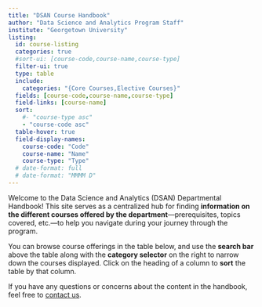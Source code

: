 ```yaml
---
title: "DSAN Course Handbook"
author: "Data Science and Analytics Program Staff"
institute: "Georgetown University"
listing:
  id: course-listing
  categories: true
  #sort-ui: [course-code,course-name,course-type]
  filter-ui: true
  type: table
  include:
    categories: "{Core Courses,Elective Courses}"
  fields: [course-code,course-name,course-type]
  field-links: [course-name]
  sort:
    #- "course-type asc"
    - "course-code asc"
  table-hover: true
  field-display-names:
    course-code: "Code"
    course-name: "Name"
    course-type: "Type"
  # date-format: full
  # date-format: "MMMM D"
---
```


Welcome to the Data Science and Analytics (DSAN) Departmental Handbook! This site serves as a centralized hub for finding **information on the different courses offered by the department**---prerequisites, topics covered, etc.---to help you navigate during your journey through the program.

You can browse course offerings in the table below, and use the **search bar** above the table along with the **category selector** on the right to narrow down the courses displayed. Click on the heading of a column to **sort** the table by that column.

::: {#course-listing}
:::

If you have any questions or concerns about the content in the handbook, feel free to <a href='mailto:jj1088@georgetown.edu' target='_blank'>contact us</a>.